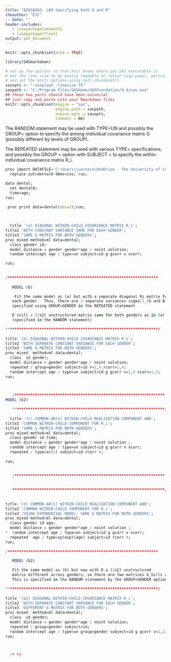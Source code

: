 ---
title: "BIOS6643. L09 Specifying both G and R"
cheauthor: "EJC"
-- date: "" 
header-includes:
   - \usepackage{amsmath}
   - \usepackage{float}
output: pdf_document
---

\newcommand{\bi}{\begin{itemize}}
\newcommand{\ei}{\end{itemize}}
\newcommand{\itt}{\item}


```{r setup, include=FALSE, echo=FALSE}
knitr::opts_chunk$set(echo = TRUE)
```

<!-- -->


```{r installp, echo = FALSE, eval=T, include=F}
library(SASmarkdown)

```

```{r include=FALSE}
# set up the options so that knit knows where you SAS executable is
# set the line size to be easily readable on letter size paper, portrait
# and set the knitr options using opts_chunk$set().
sasopts <- "-nosplash -linesize 75"
saspath <- "C:/Program Files/SASHome/SASFoundation/9.4/sas.exe"
## those two parts should have been universal 
## just copy and paste into your Rmarkdown files
knitr::opts_chunk$set(engine = "sas", 
                      engine.path = saspath, 
                      engine.opts = sasopts, 
                      comment = NA)

```


The RANDOM statement may be used with TYPE=UN
  and possibly the GROUP= option to specify the among-individual
  covariance matrix G (possibly different by levels of GROUP).  

The REPEATED statement may be used with various TYPE= specifications,
   and possibly the GROUP = option with SUBJECT = to 
  specify the within-individual covariance matrix R_i.
  

```{r engine="sas", engine.path="C:/Program Files/SASHome/SASFoundation/9.4/sas.exe", engine.opts="-nosplash -linesize 75", collectcode=TRUE}


proc import DATAFILE='C:\Users\juarezce\OneDrive - The University of Colorado Denver\BIOS6643\BIOS6643_Notes\data\dental.csv'
  replace out=dental0 dbms=csv; run;

data dental; 
  set dental0;
  time=age;
run;

 proc print data=dental(obs=2);run;

  
  
  title '(a) DIAGONAL WITHIN-CHILD COVARIANCE MATRIX R_i';
title2 'WITH CONSTANT VARIANCE SAME FOR EACH GENDER';
title3 'SAME G MATRIX FOR BOTH GENDERS';
proc mixed method=ml data=dental;
  class gender id;
  model distance = gender gender*age / noint solution;
  random intercept age / type=un subject=id g gcorr v vcorr;

run;
  
  
/******************************************************************
  
   MODEL (b)

    Fit the same model as (a) but with a separate diagonal Ri matrix for
   each gender.  Thus, there are 2 separate variances sigma^2_(G and B)
   specified using GROUP=GENDER in the REPEATED statement

   D still = (2x2) unstructured matrix same for both genders as in (a)
   (specified in the RANDOM statement)

*******************************************************************/
    
title '(b) DIAGONAL WITHIN-CHILD COVARIANCE MATRIX R_i';
title2 'WITH SEPARATE CONSTANT VARIANCE FOR EACH GENDER';
title3 'SAME D MATRIX FOR BOTH GENDERS';
proc mixed  method=ml data=dental; 
  class  id gender;
  model distance = gender gender*age / noint solution;
  repeated / group=gender subject=id r=1,4 rcorr=1,4;
  random intercept age / type=un subject=id g gcorr v=1,4 vcorr=1,4;
run;


    
   /******************************************************************
MODEL (b2)

   *******************************************************************/
   
  title '(c) COMMON AR(1) WITHIN-CHILD REALIZATION COMPONENT AND';
title2 'COMMON WITHIN-CHILD COMPONENT FOR R_i';
title3 'SAME G MATRIX FOR BOTH GENDERS';
proc mixed method=ml data=dental;
  class gender id time;
  model distance = gender gender*age / noint solution ;
  random intercept age / type=un subject=id g gcorr v vcorr;
  repeated / type=ar(1) subject=id rcorr r;
  
run;
  
   
   /******************************************************************

     
   *******************************************************************/
   
   
title '(d) COMMON AR(1) WITHIN-CHILD REALIZATION COMPONENT AND';
title2 'COMMON WITHIN-CHILD COMPONENT FOR R_i';
title3 'USING EXPONENTIAL MODEL; SAME G MATRIX FOR BOTH GENDERS';
proc mixed method=ml data=dental;
  class gender id age;
  model distance = gender gender*age / noint solution ;
*  random intercept age / type=un subject=id g gcorr v vcorr;
  repeated  age / type=sp(exp)(age) subject=id rcorr r;
run;
   
/******************************************************************

   MODEL (b2)

   Fit the same model as (b) but now with D a (2x2) unstructured
   matrix different across genders, so there are two matrices G_Girls and G_Boys
   This is specified in the RANDOM statement by the GROUP=GENDER option

*******************************************************************/
    
title '(b2) DIAGONAL WITHIN-CHILD COVARIANCE MATRIX R_i';
title2 'WITH SEPARATE CONSTANT VARIANCE FOR EACH GENDER';
title3 'DIFFERENT G MATRIX FOR BOTH GENDERS';
proc mixed  method=ml data=dental; 
  class  id gender;
  model distance = gender gender*age / noint solution;
  repeated / group=gender subject=id;
  random intercept age / type=un group=gender subject=id g gcorr v=1,12 vcorr=1,12;
run;



  /* */
  
```

